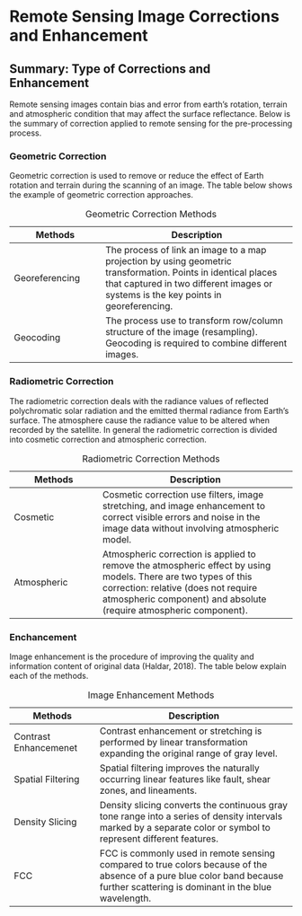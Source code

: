 # Remote Sensing Image Corrections and Enhancement

## Summary: Type of Corrections and Enhancement

Remote sensing images contain bias and error from earth's rotation, terrain and atmospheric condition that may affect the surface reflectance. Below is the summary of correction applied to remote sensing for the pre-processing process.

### Geometric Correction

Geometric correction is used to remove or reduce the effect of Earth rotation and terrain during the scanning of an image. The table below shows the example of geometric correction approaches.

| **Methods** | **Description** |
|----------------------|----------------------------------------------|
| Georeferencing | The process of link an image to a map projection by using geometric transformation. Points in identical places that captured in two different images or systems is the key points in georeferencing. |
| Geocoding | The process use to transform row/column structure of the image (resampling). Geocoding is required to combine different images. |

: Geometric Correction Methods

### Radiometric Correction

The radiometric correction deals with the radiance values of reflected polychromatic solar radiation and the emitted thermal radiance from Earth's surface. The atmosphere cause the radiance value to be altered when recorded by the satellite. In general the radiometric correction is divided into cosmetic correction and atmospheric correction.

| **Methods** | **Description** |
|----------------------|-----------------------------------------------|
| Cosmetic | Cosmetic correction use filters, image stretching, and image enhancement to correct visible errors and noise in the image data without involving atmospheric model. |
| Atmospheric | Atmospheric correction is applied to remove the atmospheric effect by using models. There are two types of this correction: relative (does not require atmospheric component) and absolute (require atmospheric component). |

: Radiometric Correction Methods

### Enchancement

Image enhancement is the procedure of improving the quality and information content of original data (Haldar, 2018). The table below explain each of the methods.

| **Methods** | **Description** |
|----------------------|--------------------------------------------------|
| Contrast Enhancemenet | Contrast enhancement or stretching is performed by linear transformation expanding the original range of gray level. |
| Spatial Filtering | Spatial filtering improves the naturally occurring linear features like fault, shear zones, and lineaments. |
| Density Slicing | Density slicing converts the continuous gray tone range into a series of density intervals marked by a separate color or symbol to represent different features. |
| FCC | FCC is commonly used in remote sensing compared to true colors because of the absence of a pure blue color band because further scattering is dominant in the blue wavelength. |

: Image Enhancement Methods
